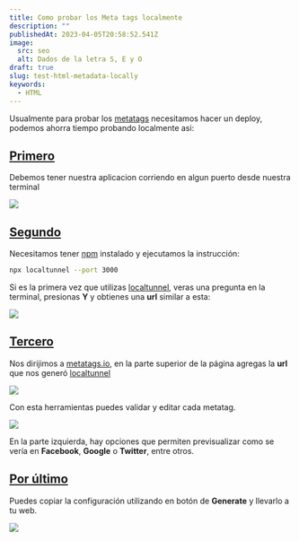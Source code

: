 ```yaml
---
title: Como probar los Meta tags localmente
description: ""
publishedAt: 2023-04-05T20:58:52.541Z
image:
  src: seo
  alt: Dados de la letra S, E y O
draft: true
slug: test-html-metadata-locally
keywords:
  - HTML
---
```



<Picture src={frontmatter.image.src} alt={frontmatter.image.alt} />

Usualmente para probar los [metatags](https://developer.mozilla.org/en-US/docs/Web/HTML/Element/meta) necesitamos hacer un deploy, podemos ahorra tiempo probando localmente asi:

## [Primero](#first)

Debemos tener nuestra aplicacion corriendo en algun puerto desde nuestra terminal

![](/assets/terminal.png)

## [Segundo](#second)

Necesitamos tener [npm](https://nodejs.org/en/download) instalado y ejecutamos la instrucción:

```bash
npx localtunnel --port 3000
```
Si es la primera vez que utilizas [localtunnel](https://theboroer.github.io/localtunnel-www/), veras una pregunta en la terminal, presionas **Y** y obtienes una **url** similar a esta:

![](/assets/localtunnel-terminal.png)

## [Tercero](#third)

Nos dirijimos a [metatags.io](https://metatags.io/), en la parte superior de la página agregas la **url** que nos generó [localtunnel](https://theboroer.github.io/localtunnel-www/)

![](/assets/metatag-search-bar.png)

Con esta herramientas puedes validar y editar cada metatag.

![](/assets/metatags-preview.png)

En la parte izquierda, hay opciones que permiten previsualizar como se vería en **Facebook**, **Google** o **Twitter**, entre otros.

## [Por último](#last)
Puedes copiar la configuración utilizando en botón de **Generate** y llevarlo a tu web.

![](/assets/metatags-generated.png)
